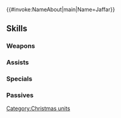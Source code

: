 {{#invoke:NameAbout|main|Name=Jaffar}}{{HeroPage Tabs}}
{{Hero Infobox
|Name=Jaffar
|Title=Angel of Night
|WeaponType=Green Dagger
|Origin=Fire Emblem: The Blazing Blade
|Gender=Male
|MoveType=Armored
|actorJP=内田雄馬
|actorEN=Walden James
|artist=motsutsu
|artist-extra=Exys Inc.
|additionDate=December 16, 2019
|releaseDate=December 16, 2019
|TagID=冬祭ジャファル
|InternalID=464
|Properties=tempest,limited,specDisplay,hat
|cv1=6
|cv2=2900700
|description=An unfeeling member of the Black Fang assassins. Attending the winter festival at Nino's side. Appears in Fire Emblem: The Blazing Blade.
}}
{{Stats Page
|Lv1HP=18|Lv1ATK=9|Lv1SPD=9|Lv1DEF=9|Lv1RES=8
|GRHP=60|GRATK=60|GRSPD=65|GRDEF=50|GRRES=45
}}
==Skills==
===Weapons===
{{Weapons Table
|weapon1=Iron Dagger
|weapon1Default=1
|weapon1Unlock=1
|weapon2=Steel Dagger
|weapon2Default=3
|weapon2Unlock=2
|weapon3=Minty Cane
|weapon3Default=4
|weapon3Unlock=3
|weapon4=Minty Cane+
|weapon4Default=5
|weapon4Unlock=5
}}
===Assists===
{{Assists Table
|assist1=Reciprocal Aid
|assist1Default=4
|assist1Unlock=3
}}
===Specials===
{{Specials Table
}}
===Passives===
{{Passives Table
|passiveA1=Def/Res Bond 1
|passiveA2=Def/Res Bond 2
|passiveA3=Def/Res Bond 3
|passiveA1Unlock=3
|passiveA2Unlock=4
|passiveA3Unlock=5
|passiveC1=Spur Spd 1
|passiveC2=Spur Spd 2
|passiveC3=Goad Armor
|passiveC1Unlock=1
|passiveC2Unlock=2
|passiveC3Unlock=4
}}
{{Heroes Navbox}}
[[Category:Christmas units]]